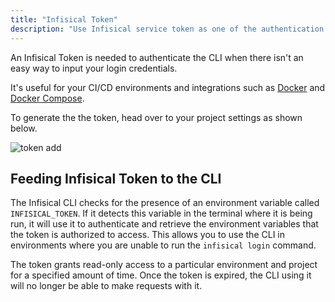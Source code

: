 ```yaml
---
title: "Infisical Token"
description: "Use Infisical service token as one of the authentication methods."
---
```


An Infisical Token is needed to authenticate the CLI when there isn't an easy way to input your login credentials.

It's useful for your CI/CD environments and integrations such as [Docker](/integrations/platforms/docker) and [Docker Compose](/integrations/platforms/docker-compose).

To generate the the token, head over to your project settings as shown below.


![token add](../../images/project-token-add.png)

## Feeding Infisical Token to the CLI

The Infisical CLI checks for the presence of an environment variable called `INFISICAL_TOKEN`. 
If it detects this variable in the terminal where it is being run, it will use it to authenticate and retrieve the environment variables that the token is authorized to access.
This allows you to use the CLI in environments where you are unable to run the `infisical login` command.

<Note>
  The token grants read-only access to a particular environment and project for
  a specified amount of time. Once the token is expired, the CLI using it will no longer be able to make
  requests with it.
</Note>

